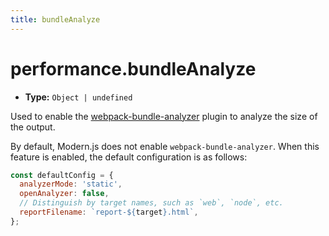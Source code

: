 ```yaml
---
title: bundleAnalyze
---
```


# performance.bundleAnalyze

- **Type:** `Object | undefined`

Used to enable the [webpack-bundle-analyzer](https://github.com/webpack-contrib/webpack-bundle-analyzer) plugin to analyze the size of the output.

By default, Modern.js does not enable `webpack-bundle-analyzer`. When this feature is enabled, the default configuration is as follows:

```js
const defaultConfig = {
  analyzerMode: 'static',
  openAnalyzer: false,
  // Distinguish by target names, such as `web`, `node`, etc.
  reportFilename: `report-${target}.html`,
};
```


<RsbuildConfig configName="performance.bundleAnalyze" />
